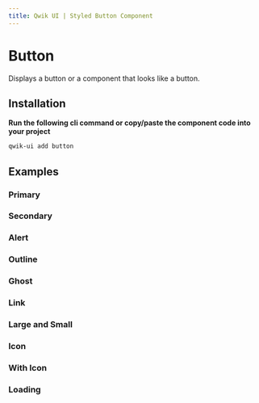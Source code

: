 ```yaml
---
title: Qwik UI | Styled Button Component
---
```





# Button

Displays a button or a component that looks like a button.

## Installation

**Run the following cli command or copy/paste the component code into your project**

```sh
qwik-ui add button
```

<CodeSnippet code={ButtonRawCode} />

## Examples

### Primary

<ShowcasePrimary />

### Secondary

<ShowcaseSecondary />

### Alert

<ShowcaseAlert />

### Outline

<ShowcaseOutline />

### Ghost

<ShowcaseGhost />

### Link

<ShowcaseLink />

### Large and Small

<ShowcaseSize />

### Icon

<ShowcaseIcon />

### With Icon

<ShowcaseWithIcon />

### Loading

<ShowcaseLoading />
